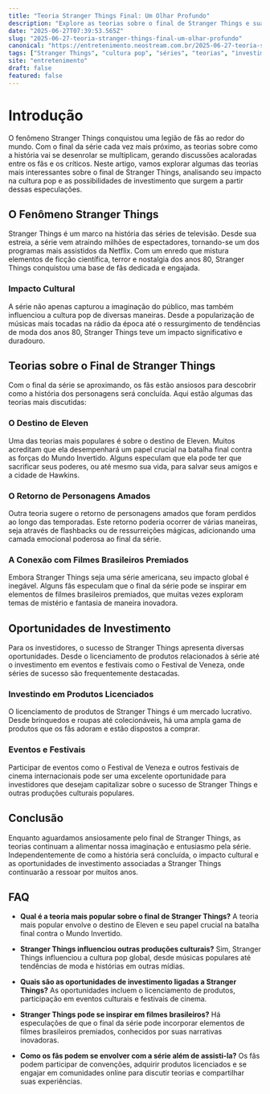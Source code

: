 ```yaml
---
title: "Teoria Stranger Things Final: Um Olhar Profundo"
description: "Explore as teorias sobre o final de Stranger Things e suas implicações no universo da série, investindo na análise de tendências culturais."
date: "2025-06-27T07:39:53.565Z"
slug: "2025-06-27-teoria-stranger-things-final-um-olhar-profundo"
canonical: "https://entretenimento.neostream.com.br/2025-06-27-teoria-stranger-things-final-um-olhar-profundo"
tags: ["Stranger Things", "cultura pop", "séries", "teorias", "investimento"]
site: "entretenimento"
draft: false
featured: false
---
```


# Introdução

O fenômeno Stranger Things conquistou uma legião de fãs ao redor do mundo. Com o final da série cada vez mais próximo, as teorias sobre como a história vai se desenrolar se multiplicam, gerando discussões acaloradas entre os fãs e os críticos. Neste artigo, vamos explorar algumas das teorias mais interessantes sobre o final de Stranger Things, analisando seu impacto na cultura pop e as possibilidades de investimento que surgem a partir dessas especulações.

## O Fenômeno Stranger Things

Stranger Things é um marco na história das séries de televisão. Desde sua estreia, a série vem atraindo milhões de espectadores, tornando-se um dos programas mais assistidos da Netflix. Com um enredo que mistura elementos de ficção científica, terror e nostalgia dos anos 80, Stranger Things conquistou uma base de fãs dedicada e engajada.

### Impacto Cultural

A série não apenas capturou a imaginação do público, mas também influenciou a cultura pop de diversas maneiras. Desde a popularização de músicas mais tocadas na rádio da época até o ressurgimento de tendências de moda dos anos 80, Stranger Things teve um impacto significativo e duradouro.

## Teorias sobre o Final de Stranger Things

Com o final da série se aproximando, os fãs estão ansiosos para descobrir como a história dos personagens será concluída. Aqui estão algumas das teorias mais discutidas:

### O Destino de Eleven

Uma das teorias mais populares é sobre o destino de Eleven. Muitos acreditam que ela desempenhará um papel crucial na batalha final contra as forças do Mundo Invertido. Alguns especulam que ela pode ter que sacrificar seus poderes, ou até mesmo sua vida, para salvar seus amigos e a cidade de Hawkins.

### O Retorno de Personagens Amados

Outra teoria sugere o retorno de personagens amados que foram perdidos ao longo das temporadas. Este retorno poderia ocorrer de várias maneiras, seja através de flashbacks ou de ressurreições mágicas, adicionando uma camada emocional poderosa ao final da série.

### A Conexão com Filmes Brasileiros Premiados

Embora Stranger Things seja uma série americana, seu impacto global é inegável. Alguns fãs especulam que o final da série pode se inspirar em elementos de filmes brasileiros premiados, que muitas vezes exploram temas de mistério e fantasia de maneira inovadora.

## Oportunidades de Investimento

Para os investidores, o sucesso de Stranger Things apresenta diversas oportunidades. Desde o licenciamento de produtos relacionados à série até o investimento em eventos e festivais como o Festival de Veneza, onde séries de sucesso são frequentemente destacadas.

### Investindo em Produtos Licenciados

O licenciamento de produtos de Stranger Things é um mercado lucrativo. Desde brinquedos e roupas até colecionáveis, há uma ampla gama de produtos que os fãs adoram e estão dispostos a comprar.

### Eventos e Festivais

Participar de eventos como o Festival de Veneza e outros festivais de cinema internacionais pode ser uma excelente oportunidade para investidores que desejam capitalizar sobre o sucesso de Stranger Things e outras produções culturais populares.

## Conclusão

Enquanto aguardamos ansiosamente pelo final de Stranger Things, as teorias continuam a alimentar nossa imaginação e entusiasmo pela série. Independentemente de como a história será concluída, o impacto cultural e as oportunidades de investimento associadas a Stranger Things continuarão a ressoar por muitos anos.

## FAQ

- **Qual é a teoria mais popular sobre o final de Stranger Things?**
  A teoria mais popular envolve o destino de Eleven e seu papel crucial na batalha final contra o Mundo Invertido.

- **Stranger Things influenciou outras produções culturais?**
  Sim, Stranger Things influenciou a cultura pop global, desde músicas populares até tendências de moda e histórias em outras mídias.

- **Quais são as oportunidades de investimento ligadas a Stranger Things?**
  As oportunidades incluem o licenciamento de produtos, participação em eventos culturais e festivais de cinema.

- **Stranger Things pode se inspirar em filmes brasileiros?**
  Há especulações de que o final da série pode incorporar elementos de filmes brasileiros premiados, conhecidos por suas narrativas inovadoras.

- **Como os fãs podem se envolver com a série além de assisti-la?**
  Os fãs podem participar de convenções, adquirir produtos licenciados e se engajar em comunidades online para discutir teorias e compartilhar suas experiências.